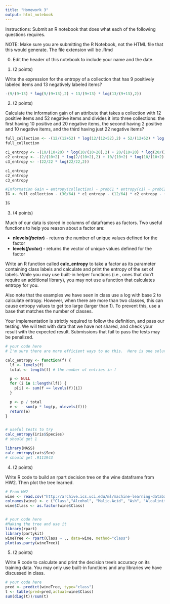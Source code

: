 ```yaml
---
title: "Homework 3"
output: html_notebook
---
```


Instructions: Submit an R notebook that does what each of the following questions requires.

NOTE: Make sure you are submitting the R Notebook, not the HTML file that this would generate.  The file extension will be .Rmd

0) Edit the header of this notebook to include your name and the date. 

1) (2 points)

Write the expression for the entropy of a collection that has 9 positively labeled items and 13 negatively labeled items?  

```r
-(9/(9+13) * log(9/(9+13),2) + 13/(9+13) * log(13/(9+13),2))
```

2)  (2 points)

Calculate the information gain of an attribute that takes a collection with 12 positive items and 52 negative items and divides it into three collections: the first having 10 positive and 20 negative items, the second having 2 positive and 10 negative items, and the third having just 22 negative items? 

```r
full_collection <- -(12/(12+52) * log(12/(12+52),2) + 52/(12+52) * log(52/(12+52),2))
full_collection

c1_entropy <- -(10/(10+20) * log(10/(10+20),2) + 20/(10+20) * log(20/(10+20),2))
c2_entropy <- -(2/(10+2) * log(2/(10+2),2) + 10/(10+2) * log(10/(10+2),2))
c3_entropy <- -(22/22 * log(22/22,2))

c1_entropy
c2_entropy
c3_entropy

#Information Gain = entropy(collection) - probC1 * entropy(c1) - probC2 * entropy(c2) - probC3 * entropy(c3)
IG <- full_collection - (30/64) * c1_entropy - (12/64) * c2_entropy - (22/64) * c3_entropy

IG
```

3)  (4 points)

Much of our data is stored in columns of dataframes as factors.  Two useful functions to help you reason about a factor are:

- **nlevels(*factor*)** - returns the number of unique values defined for the factor
- **levels(*factor*)** - returns the vector of unique values defined for the factor

Write an R function called **calc_entropy** to take a factor as its parameter containing class labels and calculate and print the entropy of the set of labels.  While you may use built-in helper functions (i.e., ones that don't require an additional library), you may not use a function that calculates entropy for you.

Also note that the examples we have seen in class use a log with base 2 to calculate entropy.  However, when there are more than two classes, this can cause entropy values to get too large (larger than 1).  To prevent this, use a base that matches the number of classes.

Your implementation is strictly required to follow the definition, and pass our testing.  We will test with data that we have not shared, and check your result with the expected result. Submissions that fail to pass the tests may be penalized.

```r

# your code here
# I'm sure there are more efficient ways to do this.  Here is one solution.

calc_entropy <- function(f) {
  lf <- levels(f) 
  total <- length(f) # the number of entries in f

  p <- NULL
  for (i in 1:length(lf)) {
    p[i] <- sum(f == levels(f)[i])
  }

  p <- p / total
  e <- - sum(p * log(p, nlevels(f)))
  return(e)
}


# useful tests to try
calc_entropy(iris$Species)
# should get 1

library(MASS)
calc_entropy(cats$Sex)
# should get .9111943

```

4) (2 points)

Write R code to build an rpart decision tree on the wine dataframe from HW2.  Then plot the tree learned.

```r
# From HW2
wine <- read.csv("http://archive.ics.uci.edu/ml/machine-learning-databases/wine/wine.data", header=FALSE)
colnames(wine) <- c ("Class","Alcohol", "Malic.Acid", "Ash", "Alcalinity.of.Ash", "Magnesium", "Total.Phenols", "Flavanoids", "Nonflavanoid.Phenols", "Proanthocyanins", "Color.Intensity", "Hue", "Diluted.Wines.Measure", "Proline")
wine$Class <- as.factor(wine$Class)


# your code here
#Making the tree and use it
library(rpart)
library(partykit)
wineTree <- rpart(Class ~ ., data=wine, method="class")
plot(as.party(wineTree))

```

5) (2 points)

Write R code to calculate and print the decision tree's accuracy on its training data.  You may only use built-in functions and any libraries we have discussed in class.

```r

# your code here
pred <- predict(wineTree, type="class")
t <- table(pred=pred,actual=wine$Class)
sum(diag(t))/sum(t)
```

